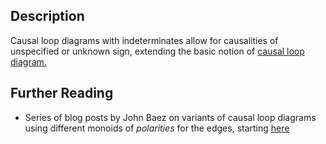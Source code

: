 
## Description

Causal loop diagrams with indeterminates allow for causalities of unspecified or
unknown sign, extending the basic notion of <A href="../causal-loop">causal loop
diagram.</A>

## Further Reading

- Series of blog posts by John Baez on variants of causal loop diagrams using
  different monoids of *polarities* for the edges, starting
  [here](https://johncarlosbaez.wordpress.com/2024/11/02/polarities/)
